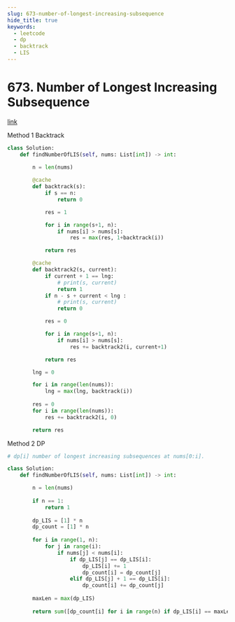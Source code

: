 ```yaml
---
slug: 673-number-of-longest-increasing-subsequence
hide_title: true
keywords:
  - leetcode
  - dp
  - backtrack
  - LIS
---
```


# 673. Number of Longest Increasing Subsequence

[link](https://leetcode.com/problems/number-of-longest-increasing-subsequence/description/)


Method 1 Backtrack


```python
class Solution:
    def findNumberOfLIS(self, nums: List[int]) -> int:

        n = len(nums)
        
        @cache
        def backtrack(s):
            if s == n:
                return 0

            res = 1

            for i in range(s+1, n):
                if nums[i] > nums[s]:
                    res = max(res, 1+backtrack(i))

            return res

        @cache
        def backtrack2(s, current):
            if current + 1 == lng:
                # print(s, current)
                return 1
            if n - s + current < lng :
                # print(s, current)
                return 0

            res = 0

            for i in range(s+1, n):
                if nums[i] > nums[s]:
                    res += backtrack2(i, current+1)

            return res

        lng = 0

        for i in range(len(nums)):
            lng = max(lng, backtrack(i))
        
        res = 0
        for i in range(len(nums)):
            res += backtrack2(i, 0)

        return res

```


Method 2 DP

```python
# dp[i] number of longest increasing subsequences at nums[0:i].

class Solution:
    def findNumberOfLIS(self, nums: List[int]) -> int:

        n = len(nums)
        
        if n == 1:
            return 1
        
        dp_LIS = [1] * n
        dp_count = [1] * n
        
        for i in range(1, n):
            for j in range(i):
                if nums[j] < nums[i]:
                    if dp_LIS[j] == dp_LIS[i]:
                        dp_LIS[i] += 1
                        dp_count[i] = dp_count[j]
                    elif dp_LIS[j] + 1 == dp_LIS[i]:
                        dp_count[i] += dp_count[j]
        
        maxLen = max(dp_LIS)
        
        return sum([dp_count[i] for i in range(n) if dp_LIS[i] == maxLen])
```
